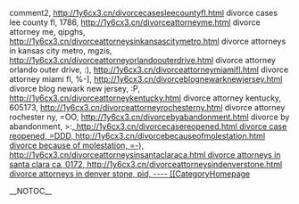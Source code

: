 comment2, http://1y6cx3.cn/divorcecasesleecountyfl.html divorce cases lee county fl,  1786, http://1y6cx3.cn/divorceattorneyme.html divorce attorney me,  qipghs, http://1y6cx3.cn/divorceattorneysinkansascitymetro.html divorce attorneys in kansas city metro,  mgzis, http://1y6cx3.cn/divorceattorneyorlandoouterdrive.html divorce attorney orlando outer drive,  :), http://1y6cx3.cn/divorceattorneymiamifl.html divorce attorney miami fl,  %-], http://1y6cx3.cn/divorceblognewarknewjersey.html divorce blog newark new jersey,  :P, http://1y6cx3.cn/divorceattorneykentucky.html divorce attorney kentucky,  605173, http://1y6cx3.cn/divorceattorneyrochesterny.html divorce attorney rochester ny,  =OO, http://1y6cx3.cn/divorcebyabandonment.html divorce by abandonment,  >:[[, http://1y6cx3.cn/divorcecasereopened.html divorce case reopened,  =DDD, http://1y6cx3.cn/divorcebecauseofmolestation.html divorce because of molestation,  =-), http://1y6cx3.cn/divorceattorneysinsantaclaraca.html divorce attorneys in santa clara ca,  0172, http://1y6cx3.cn/divorceattorneysindenverstone.html divorce attorneys in denver stone,  pid,
----
[[CategoryHomepage]]

__NOTOC__